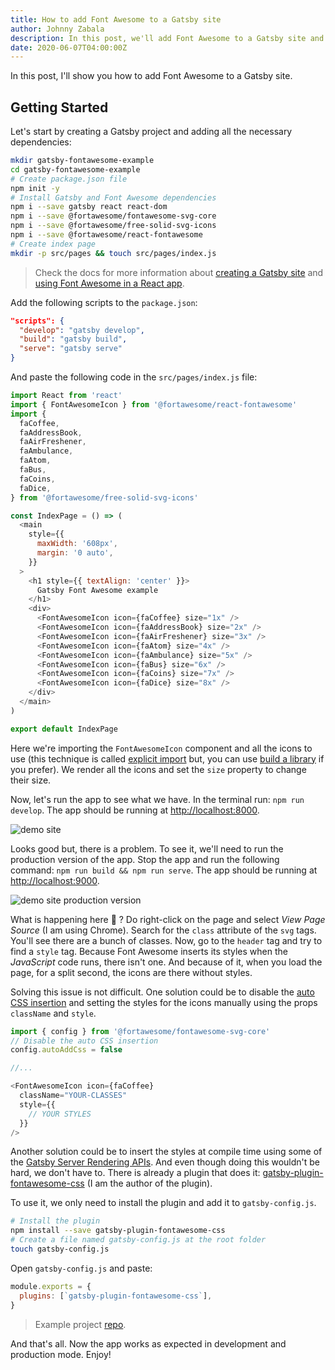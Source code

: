 ```yaml
---
title: How to add Font Awesome to a Gatsby site
author: Johnny Zabala
description: In this post, we'll add Font Awesome to a Gatsby site and show the use case for gatsby-plugin-fontawesome-css.
date: 2020-06-07T04:00:00Z
---
```


In this post, I'll show you how to add Font Awesome to a Gatsby site.

## Getting Started

Let's start by creating a Gatsby project and adding all the necessary dependencies:

```bash
mkdir gatsby-fontawesome-example
cd gatsby-fontawesome-example
# Create package.json file
npm init -y
# Install Gatsby and Font Awesome dependencies
npm i --save gatsby react react-dom
npm i --save @fortawesome/fontawesome-svg-core
npm i --save @fortawesome/free-solid-svg-icons
npm i --save @fortawesome/react-fontawesome
# Create index page
mkdir -p src/pages && touch src/pages/index.js
```

> Check the docs for more information about [creating a Gatsby site](https://www.gatsbyjs.org/docs/setting-up-gatsby-without-gatsby-new/) and [using Font Awesome in a React app](https://fontawesome.com/how-to-use/on-the-web/using-with/react).

Add the following scripts to the `package.json`:

```json
"scripts": {
  "develop": "gatsby develop",
  "build": "gatsby build",
  "serve": "gatsby serve"
}
```

And paste the following code in the `src/pages/index.js` file:

```javascript
import React from 'react'
import { FontAwesomeIcon } from '@fortawesome/react-fontawesome'
import {
  faCoffee,
  faAddressBook,
  faAirFreshener,
  faAmbulance,
  faAtom,
  faBus,
  faCoins,
  faDice,
} from '@fortawesome/free-solid-svg-icons'

const IndexPage = () => (
  <main
    style={{
      maxWidth: '608px',
      margin: '0 auto',
    }}
  >
    <h1 style={{ textAlign: 'center' }}>
      Gatsby Font Awesome example
    </h1>
    <div>
      <FontAwesomeIcon icon={faCoffee} size="1x" />
      <FontAwesomeIcon icon={faAddressBook} size="2x" />
      <FontAwesomeIcon icon={faAirFreshener} size="3x" />
      <FontAwesomeIcon icon={faAtom} size="4x" />
      <FontAwesomeIcon icon={faAmbulance} size="5x" />
      <FontAwesomeIcon icon={faBus} size="6x" />
      <FontAwesomeIcon icon={faCoins} size="7x" />
      <FontAwesomeIcon icon={faDice} size="8x" />
    </div>
  </main>
)

export default IndexPage
```

Here we're importing the `FontAwesomeIcon` component and all the icons to use (this technique is called [explicit import](https://github.com/FortAwesome/react-fontawesome#explicit-import) but, you can use [build a library](https://github.com/FortAwesome/react-fontawesome#build-a-library-to-reference-icons-throughout-your-app-more-conveniently) if you prefer). We render all the icons and set the `size` property to change their size.

Now, let's run the app to see what we have. In the terminal run: `npm run develop`. The app should be running at [http://localhost:8000](http://localhost:8000).

![demo site](./images/demo-site.png)

Looks good but, there is a problem. To see it, we'll need to run the production version of the app. Stop the app and run the following command: `npm run build && npm run serve`. The app should be running at [http://localhost:9000](http://localhost:9000).

![demo site production version](./images/demo-site-production.gif)

What is happening here 🤔 ? Do right-click on the page and select _View Page Source_ (I am using Chrome). Search for the `class` attribute of the `svg` tags. You'll see there are a bunch of classes. Now, go to the `header` tag and try to find a `style` tag. Because Font Awesome inserts its styles when the _JavaScript_ code runs, there isn't one. And because of it, when you load the page, for a split second, the icons are there without styles.

Solving this issue is not difficult. One solution could be to disable the [auto CSS insertion](https://fontawesome.com/how-to-use/javascript-api/setup/configuration#autoaddcss) and setting the styles for the icons manually using the props `className` and `style`.

```javascript
import { config } from '@fortawesome/fontawesome-svg-core'
// Disable the auto CSS insertion
config.autoAddCss = false

//...

<FontAwesomeIcon icon={faCoffee}
  className="YOUR-CLASSES"
  style={{
    // YOUR STYLES
  }}
/>
```

Another solution could be to insert the styles at compile time using some of the [Gatsby Server Rendering APIs](https://www.gatsbyjs.org/docs/ssr-apis/). And even though doing this wouldn't be hard, we don't have to. There is already a plugin that does it: [gatsby-plugin-fontawesome-css](https://github.com/jzabala/gatsby-plugin-fontawesome-css) (I am the author of the plugin).

To use it, we only need to install the plugin and add it to `gatsby-config.js`.

```bash
# Install the plugin
npm install --save gatsby-plugin-fontawesome-css
# Create a file named gatsby-config.js at the root folder
touch gatsby-config.js
```

Open `gatsby-config.js` and paste:

```javascript
module.exports = {
  plugins: [`gatsby-plugin-fontawesome-css`],
}
```

> Example project [repo](https://github.com/jzabala/gatsby-plugin-fontawesome-css/tree/master/example).

And that's all. Now the app works as expected in development and production mode. Enjoy!
